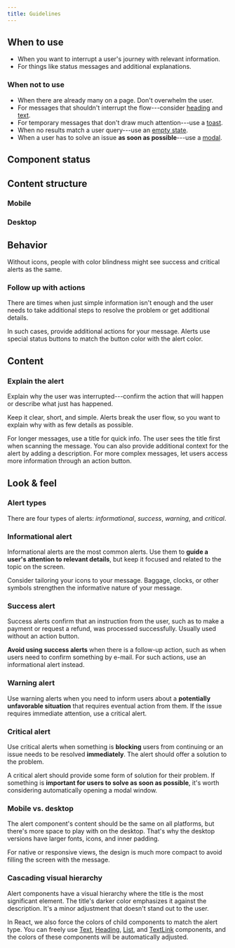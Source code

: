 ```yaml
---
title: Guidelines
---
```



<ReactExample name="" />

## When to use

- When you want to interrupt a user's journey with relevant information.
- For things like status messages and additional explanations.

### When not to use

- When there are already many on a page. Don't overwhelm the user.
- For messages that shouldn't interrupt the flow---consider [heading](/components/text/heading/)
  and [text](/components/text/text/).
- For temporary messages that don't draw much attention---use a [toast](/components/information/toast/).
- When no results match a user query---use an [empty state](/components/progress-indicators/emptystate/).
- When a user has to solve an issue **as soon as possible**---use a [modal](/components/overlay/modal/).

## Component status

<ComponentStatus component="alert" />

## Content structure

### Mobile

<FigmaFile
  file="4QJZqvBvRrLu6t9mwObCkA"
  node="289%3A0"
  alt="Icon: supports the message; title: works best with 5 to 8 words (in English); closable: optionally lets users close the message; action: optionally adds related actions for users to take; description: provides more context for the message, usually when the message is long."
/>

### Desktop

<FigmaFile
  file="4QJZqvBvRrLu6t9mwObCkA"
  node="566%3A2147"
  alt="Icon: supports the message; title: works best with 5 to 8 words (in English); closable: optionally lets users close the message; action: optionally adds related actions for users to take; actions: optionally adds actions for users to take; description: provides more context for the message, usually when the message is long."
/>

## Behavior

<MoreThanColorSnippet component="alert" />

<Guideline type="do" title="Use icons">

Without icons, people with color blindness might see success and critical alerts as the same.

<FigmaFile
  file="fannvRpkOJK6uxxT33EKaa"
  node=""
  alt="Success and critical alerts with icons are clear even without color."
/>
<FigmaFile
  file="fannvRpkOJK6uxxT33EKaa"
  node=""
  alt="Success and critical alerts without icons are not clear without color."
/>

</Guideline>

### Follow up with actions

There are times when just simple information isn't enough
and the user needs to take additional steps to resolve the problem or get additional details.

In such cases, provide additional actions for your message.
Alerts use special status buttons to match the button color with the alert color.

<ReactExample name="Alert buttons" />

## Content

### Explain the alert

Explain why the user was interrupted---confirm the action that will happen
or describe what just has happened.

Keep it clear, short, and simple.
Alerts break the user flow,
so you want to explain why with as few details as possible.

For longer messages, use a title for quick info.
The user sees the title first when scanning the message.
You can also provide additional context for the alert by adding a description.
For more complex messages,
let users access more information through an action button.

<Guideline type="do" title="Provide context for your messages">

<FigmaFile
  file="fannvRpkOJK6uxxT33EKaa"
  node=""
  alt="Airline refunds apply. Message: This ticket is covered by airline refund policies. If the airline denies your application, your economy tickets will receive little or no refund."
/>
<FigmaFile
  file="fannvRpkOJK6uxxT33EKaa"
  node=""
  alt="Message: If the airline denies your application, your economy tickets will receive little or no refund."
/>

</Guideline>

## Look & feel

### Alert types

There are four types of alerts: _informational_, _success_, _warning_, and _critical_.

### Informational alert

Informational alerts are the most common alerts.
Use them to **guide a user's attention to relevant details**,
but keep it focused and related to the topic on the screen.

Consider tailoring your icons to your message.
Baggage, clocks, or other symbols strengthen the informative nature of your message.

<ReactExample name="Alert info" />

### Success alert

Success alerts confirm that an instruction from the user,
such as to make a payment or request a refund, was processed successfully.
Usually used without an action button.

**Avoid using success alerts** when there is a follow-up action,
such as when users need to confirm something by e-mail.
For such actions, use an informational alert instead.

<ReactExample name="Alert success" />

### Warning alert

Use warning alerts when you need to inform users about a **potentially unfavorable situation**
that requires eventual action from them.
If the issue requires immediate attention, use a critical alert.

<ReactExample name="Alert warning" />

### Critical alert

Use critical alerts when something is **blocking** users from continuing
or an issue needs to be resolved **immediately**.
The alert should offer a solution to the problem.

<ReactExample name="Alert critical" />

A critical alert should provide some form of solution for their problem.
If something is **important for users to solve as soon as possible**,
it's worth considering automatically opening a modal window.

### Mobile vs. desktop

The alert component's content should be the same on all platforms,
but there's more space to play with on the desktop.
That's why the desktop versions have larger fonts, icons, and inner padding.

For native or responsive views,
the design is much more compact to avoid filling the screen with the message.

<FigmaFile
  file="4QJZqvBvRrLu6t9mwObCkA"
  node=""
  alt="On mobile platforms, everything is more compact."
  caption="On mobile platforms, everything is more compact."
/>

<FigmaFile
  file="4QJZqvBvRrLu6t9mwObCkA"
  node="555%3A0"
  alt="On desktop platforms, things can breathe"
  caption="On desktop platforms, things can breathe"
/>

### Cascading visual hierarchy

<FigmaFile
  file="4QJZqvBvRrLu6t9mwObCkA"
  node="555%3A0"
  alt="A darker title to stand out; the icon color softens the alert; a complementary description color."
/>

Alert components have a visual hierarchy where the title is the most significant element.
The title's darker color emphasizes it against the description.
It's a minor adjustment that doesn't stand out to the user.

In React, we also force the colors of child components to match the alert type.
You can freely use [Text](/components/text/text/), [Heading](/components/text/heading/),
[List](/components/structure/list/), and [TextLink](/components/action/textlink/) components,
and the colors of these components will be automatically adjusted.
